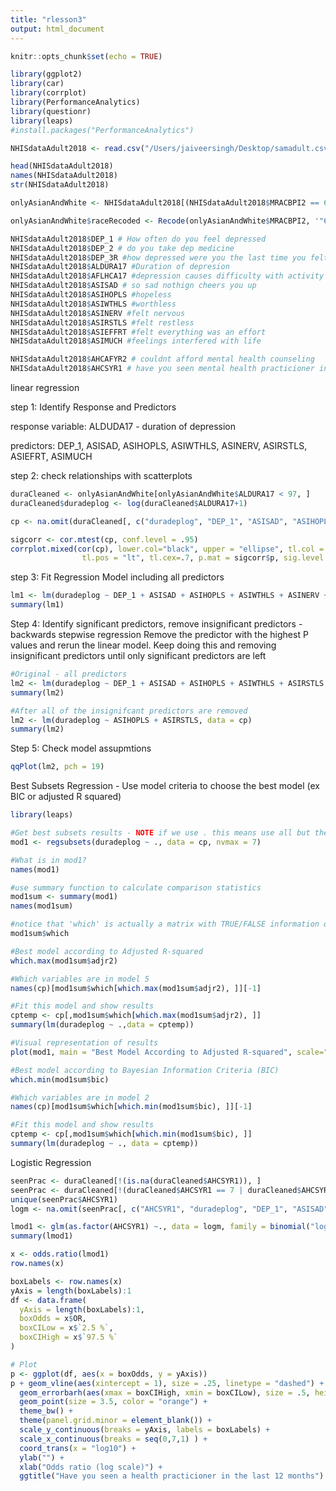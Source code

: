 ```yaml
---
title: "rlesson3"
output: html_document
---
```


```r
knitr::opts_chunk$set(echo = TRUE)
```

```r
library(ggplot2)
library(car)
library(corrplot)
library(PerformanceAnalytics)
library(questionr)
library(leaps)
#install.packages("PerformanceAnalytics")
```


```r
NHISdataAdult2018 <- read.csv("/Users/jaiveersingh/Desktop/samadult.csv")

head(NHISdataAdult2018)
names(NHISdataAdult2018)
str(NHISdataAdult2018)
```

```r
onlyAsianAndWhite <- NHISdataAdult2018[(NHISdataAdult2018$MRACBPI2 == 6 | NHISdataAdult2018$MRACBPI2 == 7 | NHISdataAdult2018$MRACBPI2 == 12 | NHISdataAdult2018$MRACBPI2 == 1), ] #Select only NHW, Asian Indians, Chinese, and Filipino

onlyAsianAndWhite$raceRecoded <- Recode(onlyAsianAndWhite$MRACBPI2, '"6" = "Chinese"; "7" = "Filipino"; "12" = "Asian Indian"; "1" = "NHW"')
```


```r
NHISdataAdult2018$DEP_1 # How often do you feel depressed
NHISdataAdult2018$DEP_2 # do you take dep medicine
NHISdataAdult2018$DEP_3R #how depressed were you the last time you felt depressed
NHISdataAdult2018$ALDURA17 #Duration of depresion
NHISdataAdult2018$AFLHCA17 #depression causes difficulty with activity
NHISdataAdult2018$ASISAD # so sad nothign cheers you up
NHISdataAdult2018$ASIHOPLS #hopeless
NHISdataAdult2018$ASIWTHLS #worthless
NHISdataAdult2018$ASINERV #felt nervous
NHISdataAdult2018$ASIRSTLS #felt restless
NHISdataAdult2018$ASIEFFRT #felt everything was an effort
NHISdataAdult2018$ASIMUCH #feelings interfered with life

NHISdataAdult2018$AHCAFYR2 # couldnt afford mental health counseling
NHISdataAdult2018$AHCSYR1 # have you seen mental health practicioner in past 12 months
```

linear regression

step 1: Identify Response and Predictors

response variable: ALDUDA17 - duration of depression

predictors: DEP_1, ASISAD, ASIHOPLS, ASIWTHLS, ASINERV, ASIRSTLS, ASIEFRT, ASIMUCH

step 2: check relationships with scatterplots
```r
duraCleaned <- onlyAsianAndWhite[onlyAsianAndWhite$ALDURA17 < 97, ]
duraCleaned$duradeplog <- log(duraCleaned$ALDURA17+1)

cp <- na.omit(duraCleaned[, c("duradeplog", "DEP_1", "ASISAD", "ASIHOPLS", "ASIWTHLS", "ASINERV", "ASIRSTLS", "ASIEFFRT", "ASIMUCH")])

sigcorr <- cor.mtest(cp, conf.level = .95)
corrplot.mixed(cor(cp), lower.col="black", upper = "ellipse", tl.col = "black", number.cex=.7, 
                tl.pos = "lt", tl.cex=.7, p.mat = sigcorr$p, sig.level = .05)
```

step 3: Fit Regression Model including all predictors
```r
lm1 <- lm(duradeplog ~ DEP_1 + ASISAD + ASIHOPLS + ASIWTHLS + ASINERV + ASIRSTLS + ASIEFFRT + ASIMUCH, data = cp)
summary(lm1)
```

Step 4: Identify significant predictors, remove insignificant predictors - backwards stepwise regression
Remove the predictor with the highest P values and rerun the linear model. Keep doing this and removing insignificant predictors until only significant predictors are left
```r
#Original - all predictors
lm2 <- lm(duradeplog ~ DEP_1 + ASISAD + ASIHOPLS + ASIWTHLS + ASIRSTLS + ASIEFFRT + ASIMUCH, data = cp)
summary(lm2)

#After all of the insignifcant predictors are removed
lm2 <- lm(duradeplog ~ ASIHOPLS + ASIRSTLS, data = cp)
summary(lm2)
```

Step 5: Check model assupmtions
```r
qqPlot(lm2, pch = 19)
```

Best Subsets Regression - Use model criteria to choose the best model (ex BIC or adjusted R squared)

```r
library(leaps)

#Get best subsets results - NOTE if we use . this means use all but the first column of the dataset
mod1 <- regsubsets(duradeplog ~ ., data = cp, nvmax = 7)

#What is in mod1?
names(mod1)

#use summary function to calculate comparison statistics
mod1sum <- summary(mod1)
names(mod1sum)

#notice that 'which' is actually a matrix with TRUE/FALSE information on inclusion of each possible predictor
mod1sum$which
```

```r
#Best model according to Adjusted R-squared
which.max(mod1sum$adjr2)

#Which variables are in model 5
names(cp)[mod1sum$which[which.max(mod1sum$adjr2), ]][-1]

#Fit this model and show results
cptemp <- cp[,mod1sum$which[which.max(mod1sum$adjr2), ]]
summary(lm(duradeplog ~ .,data = cptemp))

#Visual representation of results
plot(mod1, main = "Best Model According to Adjusted R-squared", scale="adjr2")
```

```r
#Best model according to Bayesian Information Criteria (BIC)
which.min(mod1sum$bic)

#Which variables are in model 2
names(cp)[mod1sum$which[which.min(mod1sum$bic), ]][-1]

#Fit this model and show results
cptemp <- cp[,mod1sum$which[which.min(mod1sum$bic), ]]
summary(lm(duradeplog ~ ., data = cptemp))

```

Logistic Regression
```r
seenPrac <- duraCleaned[!(is.na(duraCleaned$AHCSYR1)), ]
seenPrac <- duraCleaned[!(duraCleaned$AHCSYR1 == 7 | duraCleaned$AHCSYR1 == 8 | duraCleaned$AHCSYR1 == 9), ]
unique(seenPrac$AHCSYR1)
logm <- na.omit(seenPrac[, c("AHCSYR1", "duradeplog", "DEP_1", "ASISAD", "ASIHOPLS", "ASIWTHLS", "ASINERV", "ASIRSTLS", "ASIEFFRT", "ASIMUCH")])

lmod1 <- glm(as.factor(AHCSYR1) ~., data = logm, family = binomial("logit"))
summary(lmod1)
```

```r
x <- odds.ratio(lmod1)
row.names(x)
```

```r
boxLabels <- row.names(x)
yAxis = length(boxLabels):1
df <- data.frame(
  yAxis = length(boxLabels):1,
  boxOdds = x$OR,
  boxCILow = x$`2.5 %`,
  boxCIHigh = x$`97.5 %`
)

# Plot
p <- ggplot(df, aes(x = boxOdds, y = yAxis))
p + geom_vline(aes(xintercept = 1), size = .25, linetype = "dashed") +
  geom_errorbarh(aes(xmax = boxCIHigh, xmin = boxCILow), size = .5, height = .2, color = "gray50") +
  geom_point(size = 3.5, color = "orange") +
  theme_bw() +
  theme(panel.grid.minor = element_blank()) +
  scale_y_continuous(breaks = yAxis, labels = boxLabels) +
  scale_x_continuous(breaks = seq(0,7,1) ) +
  coord_trans(x = "log10") +
  ylab("") +
  xlab("Odds ratio (log scale)") +
  ggtitle("Have you seen a health practicioner in the last 12 months")
```











